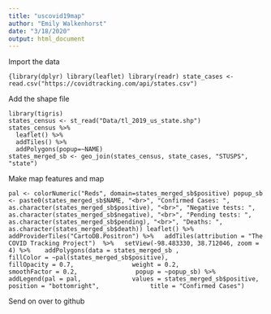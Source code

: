 ```yaml
---
title: "uscovid19map"
author: "Emily Walkenhorst"
date: "3/18/2020"
output: html_document
---
```


Import the data

```{library(dplyr)
library(leaflet)
library(readr)
state_cases <- read.csv("https://covidtracking.com/api/states.csv")
```

Add the shape file

```library(sf)
library(tigris)
states_census <- st_read("Data/tl_2019_us_state.shp")
states_census %>% 
  leaflet() %>% 
  addTiles() %>% 
  addPolygons(popup=~NAME)
states_merged_sb <- geo_join(states_census, state_cases, "STUSPS", "state")
```

Make map features and map

```pal <- colorNumeric("Reds", domain=states_merged_sb$positive)
popup_sb <- paste0(states_merged_sb$NAME, "<br>", "Confirmed Cases: ", as.character(states_merged_sb$positive), "<br>", "Negative tests: ", as.character(states_merged_sb$negative), "<br>", "Pending tests: ", as.character(states_merged_sb$pending), "<br>", "Deaths: ", as.character(states_merged_sb$death))
leaflet() %>%
  addProviderTiles("CartoDB.Positron") %>%
  addTiles(attribution = "The COVID Tracking Project")  %>%
  setView(-98.483330, 38.712046, zoom = 4) %>% 
  addPolygons(data = states_merged_sb , 
              fillColor = ~pal(states_merged_sb$positive), 
              fillOpacity = 0.7, 
              weight = 0.2, 
              smoothFactor = 0.2, 
              popup = ~popup_sb) %>%
  addLegend(pal = pal, 
            values = states_merged_sb$positive, 
            position = "bottomright", 
            title = "Confirmed Cases")
```

Send on over to github

```uscovid19map
```